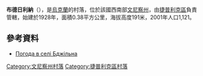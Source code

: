 {{coord|48|37|13|N|29|45|3|E|scale:30000|display=title}}

'''布德日利納'''（{{lang-uk|Бджільна}}），是[[烏克蘭|烏克蘭]]的村落，位於該國西南部[[文尼察州|文尼察州]]，由[[捷普利克區|捷普利克區]]負責管轄，始建於1928年，面積0.38平方公里，海拔高度191米，2001年人口1,121。

==參考資料==
* [http://weather.in.ua/ua/vinnickaja/773 Погода в селі Бджільна] {{Wayback|url=http://weather.in.ua/ua/vinnickaja/773 |date=20111220070848 }}

[[Category:文尼察州村落|Category:文尼察州村落]]
[[Category:捷普利克區村落|Category:捷普利克區村落]]


{{Vinnytsia-geo-stub}}